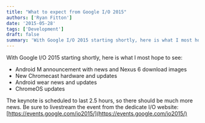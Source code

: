 ```yaml
---
title: "What to expect from Google I/O 2015"
authors: ['Ryan Fitton']
date: '2015-05-28'
tags: ['Development']
draft: false
summary: 'With Google I/O 2015 starting shortly, here is what I most hope to see: Android M announcement with news and Nexus 6 download images New Chromecast hardware and updates Android wear news and updates ChromeOS updates The keynote is scheduled to last 2.5 hours, so there should be much more news. Be sure to livestream ...'
---
```


With Google I/O 2015 starting shortly, here is what I most hope to see:

-   Android M announcement with news and Nexus 6 download images
-   New Chromecast hardware and updates
-   Android wear news and updates
-   ChromeOS updates

The keynote is scheduled to last 2.5 hours, so there should be much more news. Be sure to livestream the event from the dedicate I/O website: [https://events.google.com/io2015/](https://events.google.com/io2015/)
